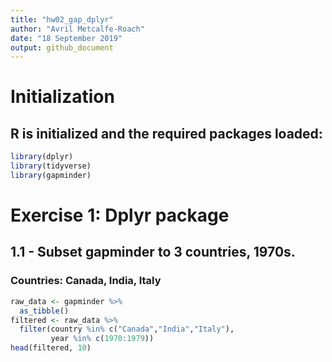 ```yaml
---
title: "hw02_gap_dplyr"
author: "Avril Metcalfe-Roach"
date: "18 September 2019"
output: github_document
---
```


# Initialization
## R is initialized and the required packages loaded:

```r
library(dplyr)
library(tidyverse)
library(gapminder)
```

# Exercise 1: Dplyr package

## 1.1 - Subset gapminder to 3 countries, 1970s.
### Countries: Canada, India, Italy
```r
raw_data <- gapminder %>% 
  as_tibble()
filtered <- raw_data %>% 
  filter(country %in% c("Canada","India","Italy"), 
         year %in% c(1970:1979))
head(filtered, 10)
```

